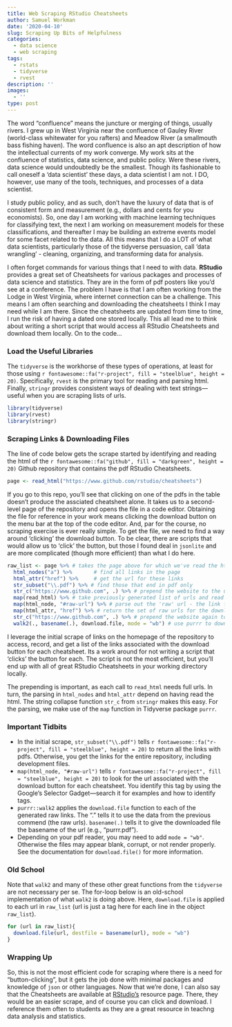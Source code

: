 ```yaml
---
title: Web Scraping RStudio Cheatsheets
author: Samuel Workman
date: '2020-04-10'
slug: Scraping Up Bits of Helpfulness
categories:
  - data science
  - web scraping
tags:
  - rstats
  - tidyverse
  - rvest
description: ''
images:
  - ''
type: post
---
```


The word "confluence" means the juncture or merging of things, usually rivers. I grew up in West Virginia near the confluence of Gauley River (world-class whitewater for you rafters) and Meadow River (a smallmouth bass fishing haven). The word confluence is also an apt description of how the intellectual currents of my work converge. My work sits at the confluence of statistics, data science, and public policy. Were these rivers, data science would undoubtedly be the smallest. Though its fashionable to call oneself a 'data scientist' these days, a data scientist I am not. I DO, however, use many of the tools, techniques, and processes of a data scientist.

I study public policy, and as such, don't have the luxury of data that is of consistent form and measurement (e.g., dollars and cents for you economists). So, one day I am working with machine learning techniques for classifying text, the next I am working on measurement models for these classifications, and thereafter I may be building an extreme events model for some facet related to the data. All this means that I do a LOT of what data scientists, particularly those of the tidyverse persuasion, call 'data wrangling' - cleaning, organizing, and transforming data for analysis.

I often forget commands for various things that I need to with data. **RStudio** provides a great set of Cheatsheets for various packages and processes of data science and statistics. They are in the form of pdf posters like you'd see at a conference. The problem I have is that I am often working from the Lodge in West Virginia, where internet connection can be a challenge. This means I am often searching and downloading the cheatsheets I think I may need while I am there. Since the cheatsheets are updated from time to time, I run the risk of having a dated one stored locally. This all lead me to think about writing a short script that would access all RStudio Cheatsheets and download them locally. On to the code...

### Load the Useful Libraries

The `tidyverse` is the workhorse of these types of operations, at least for those using `r fontawesome::fa("r-project", fill = "steelblue", height = 20)`. Specifically, `rvest` is the primary tool for reading and parsing html. Finally, `stringr` provides consistent ways of dealing with text strings---useful when you are scraping lists of urls.

```r
library(tidyverse) 
library(rvest)
library(stringr)
```

### Scraping Links & Downloading Files

The line of code below gets the scrape started by identifying and reading the html of the `r fontawesome::fa("github", fill = "darkgreen", height = 20)` Github repository that contains the pdf RStudio Cheatsheets.

```r
page <- read_html("https://www.github.com/rstudio/cheatsheets")
```

If you go to this repo, you'll see that clicking on one of the pdfs in the table doesn't produce the assciated cheatsheet alone. It takes us to a second-level page of the repository and opens the file in a code editor. Obtaining the file for reference in your work means clicking the download button on the menu bar at the top of the code editor. And, par for the course, no scraping exercise is ever really simple. To get the file, we need to find a way around 'clicking' the download button. To be clear, there are scripts that would allow us to 'click' the button, but those I found deal in `jsonlite` and are more complicated (though more efficient) than what I do here.

```r
raw_list <- page %>% # takes the page above for which we've read the html
  html_nodes("a") %>%       # find all links in the page
  html_attr("href") %>%     # get the url for these links
  str_subset("\\.pdf") %>% # find those that end in pdf only
  str_c("https://www.github.com", .) %>% # prepend the website to the url
  map(read_html) %>% # take previously generated list of urls and read them
  map(html_node, "#raw-url") %>% # parse out the 'raw' url - the link for the download button
  map(html_attr, "href") %>% # return the set of raw urls for the download buttons
  str_c("https://www.github.com", .) %>% # prepend the website again to get a full url
  walk2(., basename(.), download.file, mode = "wb") # use purrr to download the pdf associated with each url to the current working directory
```

I leverage the initial scrape of links on the homepage of the repository to access, record, and get a list of the links associated with the download button for each cheatsheet. Its a work around for not writing a script that 'clicks' the button for each. The script is not the most efficient, but you'll end up with all of great RStudio Cheatsheets in your working directory locally.

The prepending is important, as each call to `read_html` needs full urls. In turn, the parsing in `html_nodes` and `html_attr` depend on having read the html. The string collapse function `str_c` from `stringr` makes this easy. For the parsing, we make use of the `map` function in Tidyverse package `purrr`. 

### Important Tidbits

* In the initial scrape, `str_subset("\\.pdf")` tells `r fontawesome::fa("r-project", fill = "steelblue", height = 20)` to return all the links with pdfs. Otherwise, you get the links for the entire repository, including development files.
* `map(html_node, "#raw-url")` tells `r fontawesome::fa("r-project", fill = "steelblue", height = 20)` to look for the url associated with the download button for each cheatsheet. You identify this tag by using the Google's Selector Gadget---search it for examples and how to identify tags.
* `purrr::walk2` applies the `download.file` function to each of the generated raw links. The "." tells it to use the data from the previous commend (the raw urls). `basename(.)` tells it to give the downloaded file the basename of the url (e.g., "purrr.pdf"). 
* Depending on your pdf reader, you may need to add `mode = "wb"`. Otherwise the files may appear blank, corrupt, or not render properly. See the documentation for `download.file()` for more information.

### Old School

Note that `walk2` and many of these other great functions from the `tidyverse` are not necessary per se. The for-loop below is an old-school implementation of what `walk2` is doing above. Here, `download.file` is applied to each url in `raw_list` (url is just a tag here for each line in the object `raw_list`). 

```r
for (url in raw_list){
  download.file(url, destfile = basename(url), mode = "wb")
}
```

### Wrapping Up

So, this is not the most efficient code for scraping where there is a need for "button-clicking", but it gets the job done with minimal packages and knowledge of `json` or other languages. Now that we're done, I can also say that the Cheatsheets are available at [RStudio's](https://rstudio.com/resources/cheatsheets/) resource page. There, they would be an easier scrape, and of course you can click and download. I reference them often to students as they are a great resource in teachng data analysis and statistics.